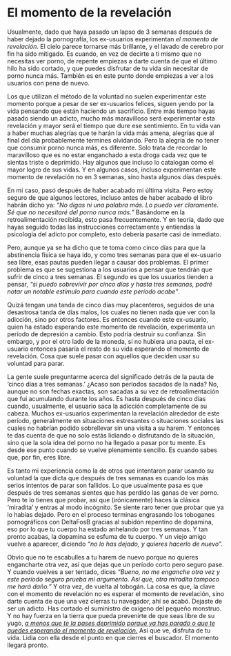 # El momento de la revelación {#el-momento-de-la-revelacion}

Usualmente, dado que haya pasado un lapso de 3 semanas después de haber dejado la pornografía, los ex-usuarios experimentan _el momento de revelación_. El cielo parece tornarse más brillante, y el lavado de cerebro por fin ha sido mitigado. Es cuando, en vez de decirte a ti mismo que no necesitas ver porno, de repente empiezas a darte cuenta de que el último hilo ha sido cortado, y que puedes disfrutar de tu vida sin necesitar de porno nunca más. También es en este punto donde empiezas a ver a los usuarios con pena de nuevo.

Los que utilizan el método de la voluntad no suelen experimentar este momento porque a pesar de ser ex-usuarios felices, siguen yendo por la vida pensando que están haciendo un sacrificio. Entre más tiempo hayas pasado siendo un adicto, mucho más maravilloso será experimentar esta revelación y mayor será el tiempo que dure ese sentimiento. En tu vida van a haber muchas alegrías que te harán la vida más amena, alegrías que al final del día probablemente termines olvidando. Pero la alegría de no tener que consumir porno nunca más, es diferente. Solo trata de recordar lo maravilloso que es no estar enganchado a esta droga cada vez que te sientas triste o deprimido. Hay algunos que incluso lo catalogan como el mayor logro de sus vidas. Y en algunos casos, incluso experimentan este momento de revelación no en 3 semanas, sino hasta algunos días después.

En mi caso, pasó después de haber acabado mi última visita. Pero estoy seguro de que algunos lectores, incluso antes de haber acabado el libro habrán dicho ya: _"No digas ni una palabra más. Lo puedo ver claramente. Sé que no necesitaré del porno nunca más."_ Basándome en la retroalimentación recibida, esto pasa frecuentemente. Y en teoría, dado que hayas seguido todas las instrucciones correctamente y entiendas la psicología del adicto por completo, esto debería pasarte casi de inmediato.

Pero, aunque ya se ha dicho que te toma como cinco días para que la abstinencia física se haya ido, y como tres semanas para que el ex-usuario sea libre, esas pautas pueden llegar a causar dos problemas. El primer problema es que se sugestiona a los usuarios a pensar que tendrán que sufrir de cinco a tres semanas. El segundo es que los usuarios tienden a pensar, _"si puedo sobrevivir por cinco días y hasta tres semanas, podré notar un notable estímulo para cuando este período acabe"_.

Quizá tengan una tanda de cinco días muy placenteros, seguidos de una desastrosa tanda de días malos, los cuales no tienen nada que ver con la adicción, sino por otros factores. Es entonces cuando este ex-usuario, quien ha estado esperando este momento de revelación, experimenta un período de depresión a cambio. Esto podría destruir su confianza. Sin embargo, y por el otro lado de la moneda, si no hubiera una pauta, el ex-usuario entonces pasaría el resto de su vida esperando el momento de revelación. Cosa que suele pasar con aquellos que deciden usar su voluntad para parar.

La gente suele preguntarme acerca del significado detrás de la pauta de 'cinco días a tres semanas.' ¿Acaso son períodos sacados de la nada? No, aunque no son fechas exactas, son sacadas a su vez de retroalimentación que fui acumulando durante los años. Es hasta después de cinco días cuando, usualmente, el usuario saca la adicción completamente de su cabeza. Muchos ex-usuarios experimentan la revelación alrededor de este período, generalmente en situaciones estresantes o situaciones sociales las cuales no habrían podido sobrellevar sin una visita a su harem. Y entonces te das cuenta de que no solo estás lidiando o disfrutando de la situación, sino que la sola idea del porno no ha llegado a pasar por tu mente. Es desde ese punto cuando se vuelve plenamente sencillo. Es cuando sabes que, por fin, eres libre.

Es tanto mi experiencia como la de otros que intentaron parar usando su voluntad la que dicta que después de tres semanas es cuando los más serios intentos de parar son fallidos. Lo que usualmente pasa es que después de tres semanas sientes que has perdido las ganas de ver porno. Pero te lo tienes que probar, así que (irónicamente) haces la clásica 'miradita' y entras al modo incógnito. Se siente raro tener que probar que ya lo habías dejado. Pero en el proceso terminas engrasando los toboganes pornográficos con DeltaFosB gracias al subidón repentino de dopamina, eso por lo que tu cuerpo ha estado anhelando por tres semanas. Y tan pronto acabas, la dopamina se esfuma de tu cuerpo. Y un viejo amigo vuelve a aparecer, diciendo _"no lo has dejado, y quieres hacerlo de nuevo"._

Obvio que no te escabulles a tu harem de nuevo porque no quieres engancharte otra vez, así que dejas que un período corto pero seguro pase. Y cuando vuelves a ser tentado, dices _"Bueno, no me enganche otra vez y este período seguro prueba mi argumento. Así que, otra miradita tampoco me hará daño."_ Y otra vez, de vuelta al tobogán. La cosa es que, la clave con el momento de revelación no es esperar el momento de revelación, sino darte cuenta de que una vez cierras tu navegador, ahí se acabó. Dejaste de ser un adicto. Has cortado el suministro de oxígeno del pequeño monstruo. Y no hay fuerza en la tierra que pueda prevenirte de que seas libre de su yugo, <span style="text-decoration:underline">_a menos que te la pases deprimido porque ya has parado o que te quedes esperando el momento de revelación._</span> Así que ve, disfruta de tu vida. Lidia con ella desde el punto en que cierres el buscador. El momento llegará pronto.
